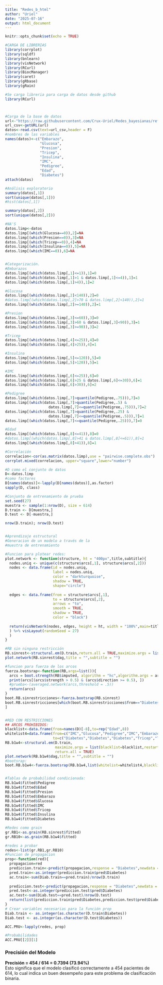 ---
title: "Redes_b_html"
author: "Uriel"
date: "2025-07-16"
output: html_document
---

```{r setup, include=FALSE}
knitr::opts_chunk$set(echo = TRUE)
```

```{r redes, message=FALSE, warning=FALSE}
#CARGA DE LIBRERIAS
library(corrplot)
library(sqldf)
library(bnlearn)
library(visNetwork)
library(RCurl)
library(BiocManager)
library(caret)
library(gRbase)
library(gRain)

#Se carga libreria para carga de datos desde github
library(RCurl)



#Carga de la base de datos
url<-"https://raw.githubusercontent.com/Crux-Uriel/Redes_bayesianas/refs/heads/main/diabetes.csv"
url_csv<-getURL(url)
datos<-read.csv(text=url_csv,header = F)
#nombres de las variables
names(datos)<-c("Embarazo",
                "Glucosa",
                "Presion",
                "Tricep",
                "Insulina",
                "IMC",
                "Pedigree",
                "Edad",
                "Diabetes")
attach(datos)

#Análisis exploratorio
summary(datos[,1])
sort(unique(datos[,1]))
#hist(datos[,1])

summary(datos[,2])
sort(unique(datos[,2]))

#NA'S
datos.limp<-datos
datos.limp[(which(Glucosa==0)),2]=NA
datos.limp[(which(Presion==0)),3]=NA
datos.limp[(which(Tricep==0)),4]=NA
datos.limp[(which(Insulina==0)),5]=NA
datos.limp[(which(IMC==0)),6]=NA


#Categorización.
#Embarazos
datos.limp[(which(datos.limp[,1]<=1)),1]=0
datos.limp[(which(datos.limp[,1]>1 & datos.limp[,1]<=4)),1]=1
datos.limp[(which(datos.limp[,1]>4)),1]=2

#Glucosa
datos.limp[(which(datos.limp[,2]<140)),2]=0
#datos.limp[(which(datos.limp[,2]>70 & datos.limp[,2]<140)),2]=1
datos.limp[(which(datos.limp[,2]>=140)),2]=1

#Presion
datos.limp[(which(datos.limp[,3]<=60)),3]=0
datos.limp[(which(datos.limp[,3]>60 & datos.limp[,3]<90)),3]=1
datos.limp[(which(datos.limp[,3]>=90)),3]=2

#Tricep
datos.limp[(which(datos.limp[,4]<=25)),4]=0
datos.limp[(which(datos.limp[,4]>25)),4]=1

#Insulina
datos.limp[(which(datos.limp[,5]<=120)),5]=0
datos.limp[(which(datos.limp[,5]>120)),5]=1

#IMC
datos.limp[(which(datos.limp[,6]<=25)),6]=0
datos.limp[(which(datos.limp[,6]>25 & datos.limp[,6]<=30)),6]=1
datos.limp[(which(datos.limp[,6]>30)),6]=2

#Pedigree
datos.limp[(which(datos.limp[,7]>quantile(Pedigree,.75))),7]=3
datos.limp[(which(datos.limp[,7]>quantile(Pedigree,.5) &
                    datos.limp[,7]<=quantile(Pedigree,.75))),7]=2
datos.limp[(which(datos.limp[,7]>quantile(Pedigree,.25) &
                    datos.limp[,7]<=quantile(Pedigree,.5))),7]=1
datos.limp[(which(datos.limp[,7]<=quantile(Pedigree,.25))),7]=0

#Edad
datos.limp[(which(datos.limp[,8]<=41)),8]=0
#datos.limp[(which(datos.limp[,8]>41 & datos.limp[,8]<=61)),8]=1
datos.limp[(which(datos.limp[,8]>41)),8]=1

#Correlación
correlacion<-cor(as.matrix(datos.limp),use = "pairwise.complete.obs")
corrplot.mixed(correlacion, upper="square",lower="number")

#D como el conjunto de datos
D<-datos.limp
#como factores
D[names(datos)]<-lapply(D[names(datos)],as.factor)
sapply(D, class)

#Conjunto de entrenamiento de prueba 
set.seed(27)
muestra <- sample(1:nrow(D), size = 614)
D.train <- D[muestra,]
D.test <- D[-muestra,]

nrow(D.train); nrow(D.test)


#Aprendizaje estructural
#Generacion de un modelo a través de la 
#muestra de entrenamiento

#Funcion para plotear redes:
plot.network <- function(structure, ht = "400px",title,subtitle){
  nodes.uniq <- unique(c(structure$arcs[,1], structure$arcs[,2]))
  nodes <- data.frame(id = nodes.uniq,
                      label = nodes.uniq,
                      color = "darkturquoise",
                      shadow = TRUE,
                      shape="circle")
  
  edges <- data.frame(from = structure$arcs[,1],
                      to = structure$arcs[,2],
                      arrows = "to",
                      smooth = TRUE,
                      shadow = TRUE,
                      color = "black")
  
  return(visNetwork(nodes, edges, height = ht, width = "100%",main=title,submain=subtitle
  ) %>% visLayout(randomSeed = 27) 
  )
}

#RB sin ninguna restricción
RB.sinrest<-structural.em(D.train,return.all = TRUE,maximize.args = list(restart=100))
plot.network(RB.sinrest$dag,title = "",subtitle = "")

#funcion para fuerza de los arcos
fuerza.bootsrap<-function(RB,args=list()){
  arcs = boot.strength(RB$imputed, algorithm = "hc",algorithm.args = args)
  print(arcs[(arcs$strength > 0.5) & (arcs$direction >= 0.5), ])
  #prueba<-(averaged.network(arcs,threshold = .5))
  return(arcs)
}
boot.RB.sinrestricciones<-fuerza.bootsrap(RB.sinrest)
boot.RB.sinrestricciones[which(boot.RB.sinrestricciones$from=="Diabetes"),
]


#RED CON RESTRICCIONES
## ARCOS PROHIBIDOS:
blacklist<-data.frame(from=names(D)[-8],to=rep("Edad",8))
whitelist4=data.frame(from=c("IMC","Glucosa","Pedigree","IMC","Embarazo"),
                      to=c("Diabetes","Diabetes","Diabetes","Tricep","Tricep"))
RB.b1w4<-structural.em(D.train,
                       maximize.args = list(blacklist=blacklist,restart=100,whitelist=whitelist4),
                       return.all = TRUE)
plot.network(RB.b1w4$dag,title = "",subtitle = "")
#bootsrap:
boot.RB.b1w4<-fuerza.bootsrap(RB.b1w4,list(whitelist=whitelist4,blacklist=blacklist))


#Tablas de probabilidad condicionada:
RB.b1w4$fitted$Pedigree
RB.b1w4$fitted$Edad
RB.b1w4$fitted$Presion
RB.b1w4$fitted$Embarazo
RB.b1w4$fitted$Glucosa
RB.b1w4$fitted$IMC
RB.b1w4$fitted$Tricep
RB.b1w4$fitted$Insulina
RB.b1w4$fitted$Diabetes

#Redes como grain
gr.RB1<-as.grain(RB.sinrest$fitted)
gr.RB10<-as.grain(RB.b1w4$fitted)

#redes a probar
redes<-list(gr.RB1,gr.RB10)
#Funcion de propagacion
prop<-function(red){
  propagacion=red
  prediccion.train<-predict(propagacion,response = "Diabetes",newdata = D.train,predictors = names(D)[-9],type="distribution")
  pred.train<-as.integer(prediccion.train$pred$Diabetes)
  ac.train<-sum(Diab.train==pred.train)/nrow(D.train)
  
  prediccion.test<-predict(propagacion,response = "Diabetes",newdata = D.test,predictors = names(D)[-9],type="distribution")
  pred.test<-as.integer(prediccion.test$pred$Diabetes)
  ac.test<-sum(Diab.test==pred.test)/nrow(D.test)
  return(list(prediccion.train$pred$Diabetes,prediccion.test$pred$Diabetes))
}
# Crear variables necesarias para la función prop
Diab.train <- as.integer(as.character(D.train$Diabetes))
Diab.test <- as.integer(as.character(D.test$Diabetes))

ACC.PRU<-lapply(redes, prop)

#Probabilidades 
ACC.PRU[[2]][1]


```

<html lang="es">
<head>
  <meta charset="UTF-8">
  <title>Precisión del Modelo</title>
  <script src="https://cdn.jsdelivr.net/npm/chart.js"></script>
  <style>
    
    canvas {
      max-width: 100%;
    }
  </style>
</head>
<body>
  <h3>Precisión del Modelo</h3>
  <p><strong>Precisión = 454 / 614 = 0.7394 (73.94%)</strong><br>
  Esto significa que el modelo clasificó correctamente a 454 pacientes de 614, lo cual indica un buen desempeño para este problema de clasificación binaria.</p>

  <canvas id="precisionChart" width="400" height="400"></canvas>

  <script>
    const datos = {
      labels: ["Clasificados Correctamente (454)", "Clasificados Incorrectamente (160)"],
      datasets: [{
        data: [454, 160],
        backgroundColor: ["#4CAF50", "#F44336"]
      }]
    };

    new Chart(document.getElementById("precisionChart"), {
      type: 'pie',
      data: datos,
      options: {
        plugins: {
          legend: {
            position: 'bottom'
          },
          tooltip: {
            callbacks: {
              label: function(context) {
                const total = 454 + 160;
                const valor = context.parsed;
                const porcentaje = (valor / total * 100).toFixed(2);
                return `${context.label}: ${valor} (${porcentaje}%)`;
              }
            }
          }
        }
      }
    });
  </script>
</body>
</html>













